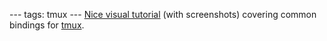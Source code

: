 ---
tags: tmux
---
[http://blog.hawkhost.com/2010/06/28/tmux-the-terminal-multiplexer/ Nice visual tutorial] (with screenshots) covering common bindings for [[tmux]].
